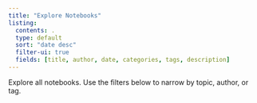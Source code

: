 ```yaml
---
title: "Explore Notebooks"
listing:
  contents: .
  type: default
  sort: "date desc"
  filter-ui: true
  fields: [title, author, date, categories, tags, description]
---
```

Explore all notebooks. Use the filters below to narrow by topic, author, or tag.
